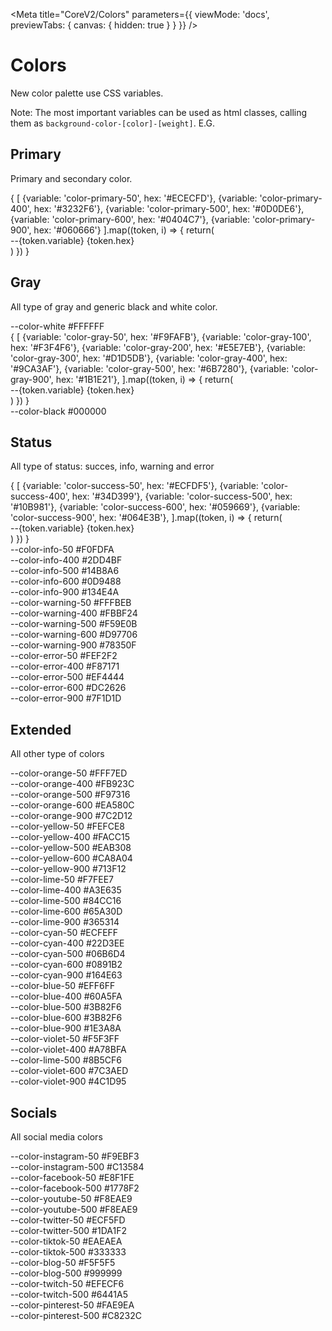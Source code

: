 
<Meta
  title="CoreV2/Colors"
  parameters={{
    viewMode: 'docs',
    previewTabs: { canvas: { hidden: true } }
  }}
/>

# Colors

New color palette use CSS variables.

Note: The most important variables can be used as html classes, calling them as `background-color-[color]-[weight]`.
E.G. <div class="background-color-primary-50 font-color-gray-900">

## Primary

Primary and secondary color.

<div class="fx-col fx-gap-px-20">
  <div class="fx-row">
    <div class="palette-container">
      {
        [
          {variable: 'color-primary-50', hex: '#ECECFD'},
          {variable: 'color-primary-400', hex: '#3232F6'},
          {variable: 'color-primary-500', hex: '#0D0DE6'},
          {variable: 'color-primary-600', hex: '#0404C7'},
          {variable: 'color-primary-900', hex: '#060666'}
        ].map((token, i) => {
          return(
            <div key={i} class={token.variable + " color-container-v2"}>
              <span>--{token.variable}</span>
              <span>{token.hex}</span>
            </div>
          )
        })
      }
    </div>
  </div>
</div>

## Gray

All type of gray and generic black and white color.

<div class="fx-col fx-gap-px-20">
  <div class="fx-row fx-gap-px-20">
    <div class="palette-container">
      <div class="color-container-v2 color-white">
        <span>--color-white</span>
        <span>#FFFFFF</span>
      </div>
    </div>
    <div class="palette-container">
      {
        [
          {variable: 'color-gray-50', hex: '#F9FAFB'},
          {variable: 'color-gray-100', hex: '#F3F4F6'},
          {variable: 'color-gray-200', hex: '#E5E7EB'},
          {variable: 'color-gray-300', hex: '#D1D5DB'},
          {variable: 'color-gray-400', hex: '#9CA3AF'},
          {variable: 'color-gray-500', hex: '#6B7280'},
          {variable: 'color-gray-900', hex: '#1B1E21'},
        ].map((token, i) => {
          return(
            <div key={i} class={token.variable + " color-container-v2"}>
              <span>--{token.variable}</span>
              <span>{token.hex}</span>
            </div>
          )
        })
      }
    </div>
    <div class="palette-container">
      <div class="color-container-v2 color-black">
        <span>--color-black</span>
        <span>#000000</span>
      </div>
    </div>
  </div>
</div>

## Status

All type of status: succes, info, warning and error

<div class="fx-col fx-gap-px-20">
  <div class="fx-row fx-gap-px-20">
    <div class="palette-container">
      {
        [
          {variable: 'color-success-50', hex: '#ECFDF5'},
          {variable: 'color-success-400', hex: '#34D399'},
          {variable: 'color-success-500', hex: '#10B981'},
          {variable: 'color-success-600', hex: '#059669'},
          {variable: 'color-success-900', hex: '#064E3B'},
        ].map((token, i) => {
          return(
            <div key={i} class={token.variable + " color-container-v2"}>
              <span>--{token.variable}</span>
              <span>{token.hex}</span>
            </div>
          )
        })
      }
    </div>
    <div class="palette-container">
      <div class="color-container-v2 color-info-50">
        <span>--color-info-50</span>
        <span>#F0FDFA</span>
      </div>
      <div class="color-container-v2 color-info-400">
        <span>--color-info-400</span>
        <span>#2DD4BF</span>
      </div>
      <div class="color-container-v2 color-info-500">
        <span>--color-info-500</span>
        <span>#14B8A6</span>
      </div>
      <div class="color-container-v2 color-info-600">
        <span>--color-info-600</span>
        <span>#0D9488</span>
      </div>
      <div class="color-container-v2 color-info-900">
        <span>--color-info-900</span>
        <span>#134E4A</span>
      </div>
    </div>
    <div class="palette-container">
      <div class="color-container-v2 color-warning-50">
        <span>--color-warning-50</span>
        <span>#FFFBEB</span>
      </div>
      <div class="color-container-v2 color-warning-400">
        <span>--color-warning-400</span>
        <span>#FBBF24</span>
      </div>
      <div class="color-container-v2 color-warning-500">
        <span>--color-warning-500</span>
        <span>#F59E0B</span>
      </div>
      <div class="color-container-v2 color-warning-600">
        <span>--color-warning-600</span>
        <span>#D97706</span>
      </div>
      <div class="color-container-v2 color-warning-900">
        <span>--color-warning-900</span>
        <span>#78350F</span>
      </div>
    </div>
    <div class="palette-container">
      <div class="color-container-v2 color-error-50">
        <span>--color-error-50</span>
        <span>#FEF2F2</span>
      </div>
      <div class="color-container-v2 color-error-400">
        <span>--color-error-400</span>
        <span>#F87171</span>
      </div>
      <div class="color-container-v2 color-error-500">
        <span>--color-error-500</span>
        <span>#EF4444</span>
      </div>
      <div class="color-container-v2 color-error-600">
        <span>--color-error-600</span>
        <span>#DC2626</span>
      </div>
      <div class="color-container-v2 color-error-900">
        <span>--color-error-900</span>
        <span>#7F1D1D</span>
      </div>
    </div>
  </div>
</div>

## Extended

All other type of colors

<div class="fx-col fx-gap-px-20">
  <div class="fx-row fx-gap-px-20">
    <div class="palette-container">
      <div class="color-container-v2 color-orange-50">
        <span>--color-orange-50</span>
        <span>#FFF7ED</span>
      </div>
      <div class="color-container-v2 color-orange-400">
        <span>--color-orange-400</span>
        <span>#FB923C</span>
      </div>
      <div class="color-container-v2 color-orange-500">
        <span>--color-orange-500</span>
        <span>#F97316</span>
      </div>
      <div class="color-container-v2 color-orange-600">
        <span>--color-orange-600</span>
        <span>#EA580C</span>
      </div>
      <div class="color-container-v2 color-orange-900">
        <span>--color-orange-900</span>
        <span>#7C2D12</span>
      </div>
    </div>
    <div class="palette-container">
      <div class="color-container-v2 color-yellow-50">
        <span>--color-yellow-50</span>
        <span>#FEFCE8</span>
      </div>
      <div class="color-container-v2 color-yellow-400">
        <span>--color-yellow-400</span>
        <span>#FACC15</span>
      </div>
      <div class="color-container-v2 color-yellow-500">
        <span>--color-yellow-500</span>
        <span>#EAB308</span>
      </div>
      <div class="color-container-v2 color-yellow-600">
        <span>--color-yellow-600</span>
        <span>#CA8A04</span>
      </div>
      <div class="color-container-v2 color-yellow-900">
        <span>--color-yellow-900</span>
        <span>#713F12</span>
      </div>
    </div>
    <div class="palette-container">
      <div class="color-container-v2 color-lime-50">
        <span>--color-lime-50</span>
        <span>#F7FEE7</span>
      </div>
      <div class="color-container-v2 color-lime-400">
        <span>--color-lime-400</span>
        <span>#A3E635</span>
      </div>
      <div class="color-container-v2 color-lime-500">
        <span>--color-lime-500</span>
        <span>#84CC16</span>
      </div>
      <div class="color-container-v2 color-lime-600">
        <span>--color-lime-600</span>
        <span>#65A30D</span>
      </div>
      <div class="color-container-v2 color-lime-900">
        <span>--color-lime-900</span>
        <span>#365314</span>
      </div>
    </div>
  </div>
  <div class="fx-row fx-gap-px-20">
    <div class="palette-container">
      <div class="color-container-v2 color-cyan-50">
        <span>--color-cyan-50</span>
        <span>#ECFEFF</span>
      </div>
      <div class="color-container-v2 color-cyan-400">
        <span>--color-cyan-400</span>
        <span>#22D3EE</span>
      </div>
      <div class="color-container-v2 color-cyan-500">
        <span>--color-cyan-500</span>
        <span>#06B6D4</span>
      </div>
      <div class="color-container-v2 color-cyan-600">
        <span>--color-cyan-600</span>
        <span>#0891B2</span>
      </div>
      <div class="color-container-v2 color-cyan-900">
        <span>--color-cyan-900</span>
        <span>#164E63</span>
      </div>
    </div>
    <div class="palette-container">
      <div class="color-container-v2 color-blue-50">
        <span>--color-blue-50</span>
        <span>#EFF6FF</span>
      </div>
      <div class="color-container-v2 color-blue-400">
        <span>--color-blue-400</span>
        <span>#60A5FA</span>
      </div>
      <div class="color-container-v2 color-blue-500">
        <span>--color-blue-500</span>
        <span>#3B82F6</span>
      </div>
      <div class="color-container-v2 color-blue-600">
        <span>--color-blue-600</span>
        <span>#3B82F6</span>
      </div>
      <div class="color-container-v2 color-blue-900">
        <span>--color-blue-900</span>
        <span>#1E3A8A</span>
      </div>
    </div>
    <div class="palette-container">
      <div class="color-container-v2 color-violet-50">
        <span>--color-violet-50</span>
        <span>#F5F3FF</span>
      </div>
      <div class="color-container-v2 color-violet-400">
        <span>--color-violet-400</span>
        <span>#A78BFA</span>
      </div>
      <div class="color-container-v2 color-violet-500">
        <span>--color-lime-500</span>
        <span>#8B5CF6</span>
      </div>
      <div class="color-container-v2 color-violet-600">
        <span>--color-violet-600</span>
        <span>#7C3AED</span>
      </div>
      <div class="color-container-v2 color-violet-900">
        <span>--color-violet-900</span>
        <span>#4C1D95</span>
      </div>
    </div>
  </div>
</div>

## Socials

All social media colors

<div class="fx-col fx-gap-px-20">
  <div class="fx-row fx-gap-px-20">
    <div class="palette-container">
      <div class="color-container-v2 color-instagram-50">
        <span>--color-instagram-50</span>
        <span>#F9EBF3</span>
      </div>
      <div class="color-container-v2 color-instagram-500">
        <span>--color-instagram-500</span>
        <span>#C13584</span>
      </div>
    </div>
    <div class="palette-container">
      <div class="color-container-v2 color-facebook-50">
        <span>--color-facebook-50</span>
        <span>#E8F1FE</span>
      </div>
      <div class="color-container-v2 color-facebook-500">
        <span>--color-facebook-500</span>
        <span>#1778F2</span>
      </div>
    </div>
    <div class="palette-container">
      <div class="color-container-v2 color-youtube-50">
        <span>--color-youtube-50</span>
        <span>#F8EAE9</span>
      </div>
      <div class="color-container-v2 color-youtube-500">
        <span>--color-youtube-500</span>
        <span>#F8EAE9</span>
      </div>
    </div>
    <div class="palette-container">
      <div class="color-container-v2 color-twitter-50">
        <span>--color-twitter-50</span>
        <span>#ECF5FD</span>
      </div>
      <div class="color-container-v2 color-twitter-500">
        <span>--color-twitter-500</span>
        <span>#1DA1F2</span>
      </div>
    </div>
  </div>
  <div class="fx-row fx-gap-px-20">
    <div class="palette-container">
      <div class="color-container-v2 color-tiktok-50">
        <span>--color-tiktok-50</span>
        <span>#EAEAEA</span>
      </div>
      <div class="color-container-v2 color-tiktok-500">
        <span>--color-tiktok-500</span>
        <span>#333333</span>
      </div>
    </div>
    <div class="palette-container">
      <div class="color-container-v2 color-blog-50">
        <span>--color-blog-50</span>
        <span>#F5F5F5</span>
      </div>
      <div class="color-container-v2 color-blog-500">
        <span>--color-blog-500</span>
        <span>#999999</span>
      </div>
    </div>
    <div class="palette-container">
      <div class="color-container-v2 color-twitch-50">
        <span>--color-twitch-50</span>
        <span>#EFECF6</span>
      </div>
      <div class="color-container-v2 color-twitch-500">
        <span>--color-twitch-500</span>
        <span>#6441A5</span>
      </div>
    </div>
    <div class="palette-container">
      <div class="color-container-v2 color-pinterest-50">
        <span>--color-pinterest-50</span>
        <span>#FAE9EA</span>
      </div>
      <div class="color-container-v2 color-pinterest-500">
        <span>--color-pinterest-500</span>
        <span>#C8232C</span>
      </div>
    </div>
  </div>
</div>
